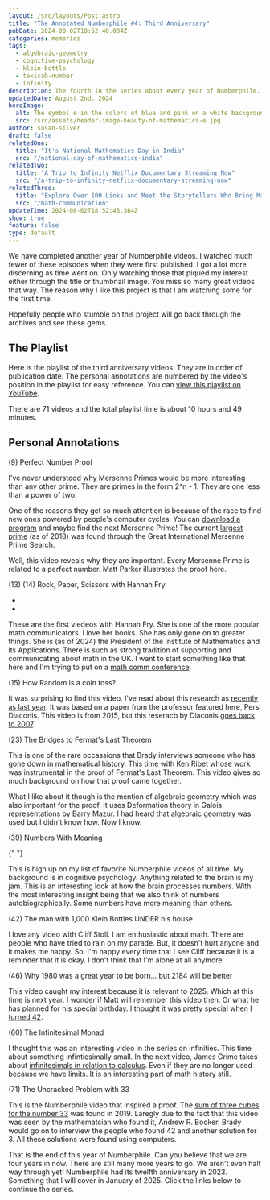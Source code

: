 ```yaml
---
layout: /src/layouts/Post.astro
title: "The Annotated Numberphile #4: Third Anniversary"
pubDate: 2024-08-02T18:52:40.084Z
categories: memories
tags:
  - algebraic-geometry
  - cognitive-psychology
  - klein-bottle
  - taxicab-number
  - infinity
description: The fourth in the series about every year of Numberphile. Videos about Klein bottles, infinity, and coin flips.
updatedDate: August 2nd, 2024
heroImage:
  alt: The symbol e in the colors of blue and pink on a white background.
  src: /src/assets/header-image-beauty-of-mathematics-e.jpg
author: susan-silver
draft: false
relatedOne:
  title: "It's National Mathematics Day in India"
  src: "/national-day-of-mathematics-india"
relatedTwo:
  title: "A Trip to Infinity Netflix Documentary Streaming Now"
  src: "/a-trip-to-infinity-netflix-documentary-streaming-now"
relatedThree:
  title: "Explore Over 100 Links and Meet the Storytellers Who Bring Mathematics to Life"
  src: "/math-communication"
updateTime: 2024-08-02T18:52:45.364Z
show: true
feature: false
type: default
---
```



We have completed another year of Numberphile videos. I watched much fewer of these episodes when they were first published. I got a lot more discerning as time went on. Only watching those that piqued my interest either through the title or thumbnail image. You miss so many great videos that way. The reason why I like this project is that I am watching some for the first time.

Hopefully people who stumble on this project will go back through the archives and see these gems.

<SeriesMenu />

## The Playlist

Here is the playlist of the third anniversary videos. They are in order of publication date. The personal annotations are numbered by the video's position in the playlist for easy reference. You can [view this playlist on YouTube](https://www.youtube.com/playlist?list=PLLL_2f0y97l-4d3trZMXmTHhQxotaNOt2).

There are 71 videos and the total playlist time is about 10 hours and 49 minutes.

## Personal Annotations

(9) Perfect Number Proof

<YouTube id="https://youtu.be/q8n15q1v4Xo?si=NTmE-HUTua3tkSEt" />

I've never understood why Mersenne Primes would be more interesting than any other prime. They are primes in the form 2^n - 1. They are one less than a power of two.

One of the reasons they get so much attention is because of the race to find new ones powered by people's computer cycles. You can [download a program](https://www.mersenne.org/) and maybe find the next Mersenne Prime! The current [largest prime](https://en.wikipedia.org/wiki/Largest_known_prime_number) (as of 2018) was found through the Great International Mersenne Prime Search.

Well, this video reveals why they are important. Every Mersenne Prime is related to a perfect number. Matt Parker illustrates the proof here.

(13) (14) Rock, Paper, Scissors with Hannah Fry

- <YouTube id="https://youtu.be/rudzYPHuewc?si=OHISVELzhUhr099G" />

- <YouTube id="https://youtu.be/Z8lv2vy5vco?si=FcjoaeKBE7wdcll8" />

These are the first viedeos with Hannah Fry. She is one of the more popular math communicators. I love her books. She has only gone on to greater things. She is (as of 2024) the President of the Institute of Mathematics and its Applications. There is such as strong tradition of supporting and communicating about math in the UK. I want to start something like that here and I'm trying to put on a [math comm conference](https://mathcommunications.com).

(15) How Random is a coin toss?

<YouTube id="https://youtu.be/AYnJv68T3MM?si=-7tcw1WJKQvQhVmr" />

It was surprising to find this video. I've read about this research as [recently as last year](https://www.scientificamerican.com/article/scientists-destroy-illusion-that-coin-toss-flips-are-50-50/). It was based on a paper from the professor featured here, Persi Diaconis. This video is from 2015, but this reseracb by Diaconis [goes back to 2007](https://www.mercurynews.com/2009/10/16/heads-or-tails-it-depends-on-how-you-flip-it/).

(23) The Bridges to Fermat's Last Theorem

<YouTube id="https://youtu.be/nUN4NDVIfVI?si=Rpm1bZARsrfxPgV1" />

This is one of the rare occassions that Brady interviews someone who has gone down in mathematical history. This time with Ken Ribet whose work was instrumental in the proof of Fermat's Last Theorem. This video gives so much background on how that proof came together.

What I like about it though is the mention of algebraic geometry which was also important for the proof. It uses Deformation theory in Galois representations by Barry Mazur. I had heard that algebraic geometry was used but I didn't know how. Now I know.

(39) Numbers With Meaning

{" "}

<YouTube id="https://youtu.be/l7E-pBWuSIA?si=N4zs3X4jE5sFuYR2" />

This is high up on my list of favorite Numberphile videos of all time. My background is in cognitive psychology. Anything related to the brain is my jam. This is an interesting look at how the brain processes numbers. With the most interesting insight being that we also think of numbers autobiographically. Some numbers have more meaning than others.

(42) The man with 1,000 Klein Bottles UNDER his house

<YouTube
  id="
 https://youtu.be/-k3mVnRlQLU?si=vuSuddaRbaMw-lM-"
/>

I love any video with Cliff Stoll. I am enthusiastic about math. There are people who have tried to rain on my parade. But, it doesn't hurt anyone and it makes me happy. So, I'm happy every time that I see Cliff because it is a reminder that it is okay. I don't think that I'm alone at all anymore.

(46) Why 1980 was a great year to be born... but 2184 will be better

<YouTube
  id="
https://youtu.be/99stb2mzspI?si=L8efu9V8BPfa-VJT"
/>

This video caught my interest because it is relevant to 2025. Which at this time is next year. I wonder if Matt will remember this video then. Or what he has planned for his special birthday. I thought it was pretty special when [I turned 42](https://beautyofmathematics.com/hitchhikers-guide-to-the-galaxy/).

(60) The Infinitesimal Monad

<YouTube id="https://youtu.be/BBp0bEczCNg?si=Hp2Ygs2nuxf1YovO" />

I thought this was an interesting video in the series on infinities. This time about something infintiesimally small. In the next video, James Grime takes about [infinitesimals in relation to calculus](https://www.youtube.com/watch?v=WYijIV5JrKg). Even if they are no longer used because we have limits. It is an interesting part of math history still.

(71) The Uncracked Problem with 33

<YouTube id="https://youtu.be/wymmCdLdPvM?si=aYGmB5PVrPu6eIps" />

This is the Numberphile video that inspired a proof. The [sum of three cubes for the number 33](https://aperiodical.com/2019/03/33-can-be-written-as-the-sum-of-three-cubes/) was found in 2019. Laregly due to the fact that this video was seen by the mathematcian who found it, Andrew R. Booker. Brady would go on to interview the people who found 42 and another solution for 3. All these solutions were found using computers.

That is the end of this year of Numberphile. Can you believe that we are four years in now. There are still many more years to go. We aren't even half way through yet! Numberphile had its twelfth anniversary in 2023. Something that I will cover in January of 2025. Click the links below to continue the series.

<Prev prev="/annotated-numberphile-second-anniversary" />
